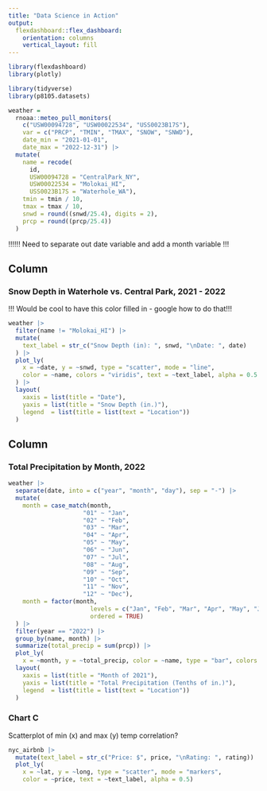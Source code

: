 ```yaml
---
title: "Data Science in Action"
output: 
  flexdashboard::flex_dashboard:
    orientation: columns
    vertical_layout: fill
---
```


```r
library(flexdashboard)
library(plotly)

library(tidyverse)
library(p8105.datasets)
```

```r
weather = 
  rnoaa::meteo_pull_monitors(
    c("USW00094728", "USW00022534", "USS0023B17S"),
    var = c("PRCP", "TMIN", "TMAX", "SNOW", "SNWD"), 
    date_min = "2021-01-01",
    date_max = "2022-12-31") |> 
  mutate(
    name = recode(
      id, 
      USW00094728 = "CentralPark_NY", 
      USW00022534 = "Molokai_HI",
      USS0023B17S = "Waterhole_WA"),
    tmin = tmin / 10,
    tmax = tmax / 10, 
    snwd = round((snwd/25.4), digits = 2),
    prcp = round((prcp/25.4))
  )

```

!!!!!! Need to separate out date variable and add a month variable !!!


Column {data-width=650}
-----------------------------------------------------------------------

### Snow Depth in Waterhole vs. Central Park, 2021 - 2022

!!! Would be cool to have this color filled in - google how to do that!!!

```r
weather |> 
  filter(name != "Molokai_HI") |> 
  mutate(
    text_label = str_c("Snow Depth (in): ", snwd, "\nDate: ", date)
  ) |> 
  plot_ly(
    x = ~date, y = ~snwd, type = "scatter", mode = "line", 
    color = ~name, colors = "viridis", text = ~text_label, alpha = 0.5
  ) |>
  layout(
    xaxis = list(title = "Date"), 
    yaxis = list(title = "Snow Depth (in.)"), 
    legend  = list(title = list(text = "Location"))
  )
```

Column {data-width=350}
-----------------------------------------------------------------------

### Total Precipitation by Month, 2022

```r
weather |> 
  separate(date, into = c("year", "month", "day"), sep = "-") |> 
  mutate(
    month = case_match(month,
                     "01" ~ "Jan",
                     "02" ~ "Feb",
                     "03" ~ "Mar",
                     "04" ~ "Apr",
                     "05" ~ "May",
                     "06" ~ "Jun",
                     "07" ~ "Jul",
                     "08" ~ "Aug",
                     "09" ~ "Sep",
                     "10" ~ "Oct",
                     "11" ~ "Nov",
                     "12" ~ "Dec"),
    month = factor(month, 
                       levels = c("Jan", "Feb", "Mar", "Apr", "May", "Jun", "Jul", "Aug", "Sep", "Oct", "Nov", "Dec"), 
                       ordered = TRUE)
  ) |> 
  filter(year == "2022") |> 
  group_by(name, month) |> 
  summarize(total_precip = sum(prcp)) |> 
  plot_ly(
    x = ~month, y = ~total_precip, color = ~name, type = "bar", colors = "viridis") |> 
  layout(
    xaxis = list(title = "Month of 2021"), 
    yaxis = list(title = "Total Precipitation (Tenths of in.)"), 
    legend  = list(title = list(text = "Location"))    
  )
```


### Chart C

Scatterplot of min (x) and max (y) temp correlation?

```r
nyc_airbnb |>
  mutate(text_label = str_c("Price: $", price, "\nRating: ", rating)) |> 
  plot_ly(
    x = ~lat, y = ~long, type = "scatter", mode = "markers",
    color = ~price, text = ~text_label, alpha = 0.5)
```

